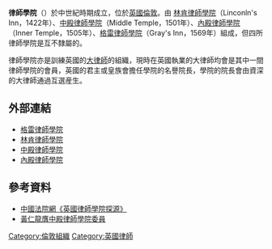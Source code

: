 '''律師學院'''（{{lang-en|'''Inns of Court'''}}）於中世紀時期成立，位於[[英國|英國]][[倫敦|倫敦]]。由 [[林肯律師學院|林肯律師學院]]（Linconln's Inn，1422年）、[[中殿律師學院|中殿律師學院]]（Middle Temple，1501年）、[[內殿律師學院|內殿律師學院]]（Inner Temple，1505年）、[[格雷律師學院|格雷律師學院]]（Gray's Inn，1569年）組成，但四所律師學院是互不隸屬的。

律師學院亦是訓練英國的[[大律師|大律師]]的組織，現時在英國執業的大律師均會是其中一間律師學院的會員，英國的君主或皇族會擔任學院的名譽院長，學院的院長會由資深的大律師通過互選産生。

==外部連結==
*[http://www.graysinn.org.uk/ 格雷律師學院] {{Wayback|url=http://www.graysinn.org.uk/ |date=20201120061556 }}
*[http://www.lincolnsinn.org.uk/ 林肯律師學院] {{Wayback|url=http://www.lincolnsinn.org.uk/ |date=20180630061440 }}
*[http://www.middletemple.org.uk/ 中殿律師學院] {{Wayback|url=http://www.middletemple.org.uk/ |date=20120204193331 }}
*[http://www.innertemple.org.uk/ 內殿律師學院] {{Wayback|url=http://www.innertemple.org.uk/ |date=20201103061716 }}

==參考資料==
*[http://www.chinacourt.org/html/article/200611/28/225227.shtml 中國法院網《英國律師學院探源》] {{Wayback|url=http://www.chinacourt.org/html/article/200611/28/225227.shtml |date=20100810113714 }}
*[http://hk.news.yahoo.com/071003/12/2gs95.html 黃仁龍膺中殿律師學院委員]

{{英國教育小作品}}
{{law-stub}}

[[Category:倫敦組織|Category:倫敦組織]]
[[Category:英國律師|Category:英國律師]]